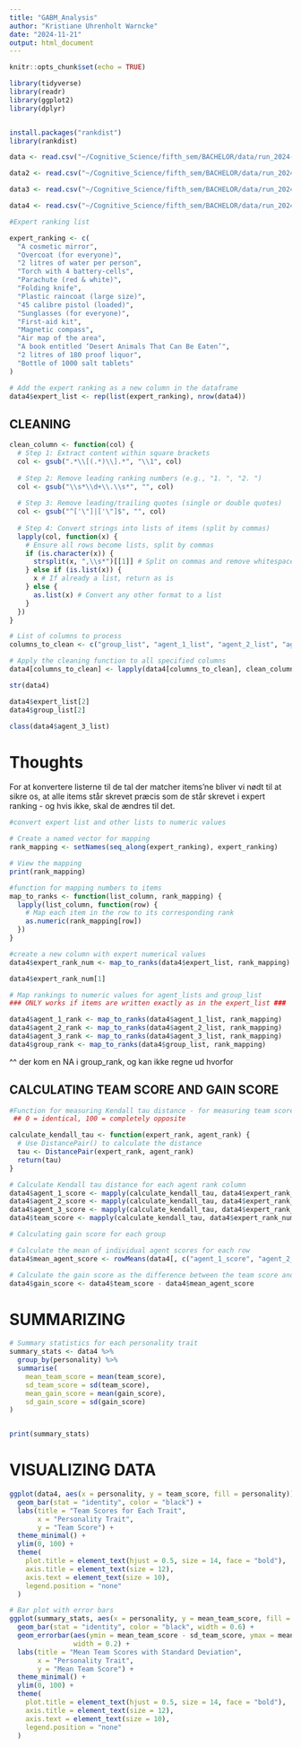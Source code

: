 ---
title: "GABM_Analysis"
author: "Kristiane Uhrenholt Warncke"
date: "2024-11-21"
output: html_document
---

```{r setup, include=FALSE}
knitr::opts_chunk$set(echo = TRUE)
```

```{r}
library(tidyverse)
library(readr)
library(ggplot2)
library(dplyr)


install.packages("rankdist")
library(rankdist)


```

```{r}
data <- read.csv("~/Cognitive_Science/fifth_sem/BACHELOR/data/run_2024-11-18_19-33-00.csv")

data2 <- read.csv("~/Cognitive_Science/fifth_sem/BACHELOR/data/run_2024-11-22_09-30-18.csv")

data3 <- read.csv("~/Cognitive_Science/fifth_sem/BACHELOR/data/run_2024-11-22_11-27-31.csv")

data4 <- read.csv("~/Cognitive_Science/fifth_sem/BACHELOR/data/run_2024-11-25_17-23-28.csv") 
```


```{r}
#Expert ranking list

expert_ranking <- c(
  "A cosmetic mirror",
  "Overcoat (for everyone)",
  "2 litres of water per person",
  "Torch with 4 battery-cells",
  "Parachute (red & white)",
  "Folding knife",
  "Plastic raincoat (large size)",
  "45 calibre pistol (loaded)",
  "Sunglasses (for everyone)",
  "First-aid kit",
  "Magnetic compass",
  "Air map of the area",
  "A book entitled ‘Desert Animals That Can Be Eaten’",
  "2 litres of 180 proof liquor",
  "Bottle of 1000 salt tablets"
)

# Add the expert ranking as a new column in the dataframe
data4$expert_list <- rep(list(expert_ranking), nrow(data4))

```

## CLEANING

```{r}
clean_column <- function(col) {
  # Step 1: Extract content within square brackets
  col <- gsub(".*\\[(.*)\\].*", "\\1", col)
  
  # Step 2: Remove leading ranking numbers (e.g., "1. ", "2. ")
  col <- gsub("\\s*\\d+\\.\\s*", "", col)
  
  # Step 3: Remove leading/trailing quotes (single or double quotes)
  col <- gsub("^['\"]|['\"]$", "", col)
  
  # Step 4: Convert strings into lists of items (split by commas)
  lapply(col, function(x) {
    # Ensure all rows become lists, split by commas
    if (is.character(x)) {
      strsplit(x, ",\\s*")[[1]] # Split on commas and remove whitespace
    } else if (is.list(x)) {
      x # If already a list, return as is
    } else {
      as.list(x) # Convert any other format to a list
    }
  })
}
```


```{r}
# List of columns to process
columns_to_clean <- c("group_list", "agent_1_list", "agent_2_list", "agent_3_list")

# Apply the cleaning function to all specified columns
data4[columns_to_clean] <- lapply(data4[columns_to_clean], clean_column)

str(data4)
```


```{r}
data4$expert_list[2]
data4$group_list[2]
```

```{r}
class(data4$agent_3_list)
```

# Thoughts
For at konvertere listerne til de tal der matcher items'ne bliver vi nødt til at sikre os, at alle items står skrevet præcis som de står skrevet i expert ranking - og hvis ikke, skal de ændres til det. 


```{r}
#convert expert list and other lists to numeric values

# Create a named vector for mapping
rank_mapping <- setNames(seq_along(expert_ranking), expert_ranking)

# View the mapping
print(rank_mapping)

#function for mapping numbers to items
map_to_ranks <- function(list_column, rank_mapping) {
  lapply(list_column, function(row) {
    # Map each item in the row to its corresponding rank
    as.numeric(rank_mapping[row])
  })
}

#create a new column with expert numerical values 
data4$expert_rank_num <- map_to_ranks(data4$expert_list, rank_mapping)

data4$expert_rank_num[1]

# Map rankings to numeric values for agent_lists and group_list
### ONLY works if items are written exactly as in the expert_list ###

data4$agent_1_rank <- map_to_ranks(data4$agent_1_list, rank_mapping)
data4$agent_2_rank <- map_to_ranks(data4$agent_2_list, rank_mapping)
data4$agent_3_rank <- map_to_ranks(data4$agent_3_list, rank_mapping)
data4$group_rank <- map_to_ranks(data4$group_list, rank_mapping)

```

^^ der kom en NA i group_rank, og kan ikke regne ud hvorfor

## CALCULATING TEAM SCORE AND GAIN SCORE

```{r}
#Function for measuring Kendall tau distance - for measuring team score
 ## 0 = identical, 100 = completely opposite

calculate_kendall_tau <- function(expert_rank, agent_rank) {
  # Use DistancePair() to calculate the distance
  tau <- DistancePair(expert_rank, agent_rank)
  return(tau)
}

```

```{r}
# Calculate Kendall tau distance for each agent rank column
data4$agent_1_score <- mapply(calculate_kendall_tau, data4$expert_rank_num, data4$agent_1_rank)
data4$agent_2_score <- mapply(calculate_kendall_tau, data4$expert_rank_num, data4$agent_2_rank)
data4$agent_3_score <- mapply(calculate_kendall_tau, data4$expert_rank_num, data4$agent_3_rank)
data4$team_score <- mapply(calculate_kendall_tau, data4$expert_rank_num, data4$group_rank)

```

```{r}
# Calculating gain score for each group 

# Calculate the mean of individual agent scores for each row
data4$mean_agent_score <- rowMeans(data4[, c("agent_1_score", "agent_2_score", "agent_3_score")], na.rm = TRUE)

# Calculate the gain score as the difference between the team score and the mean agent score
data4$gain_score <- data4$team_score - data4$mean_agent_score
```

# SUMMARIZING

```{r}
# Summary statistics for each personality trait
summary_stats <- data4 %>%
  group_by(personality) %>%
  summarise(
    mean_team_score = mean(team_score),
    sd_team_score = sd(team_score),
    mean_gain_score = mean(gain_score),
    sd_gain_score = sd(gain_score)
)


print(summary_stats)

```

# VISUALIZING DATA


```{r}
ggplot(data4, aes(x = personality, y = team_score, fill = personality)) +
  geom_bar(stat = "identity", color = "black") +
  labs(title = "Team Scores for Each Trait",
       x = "Personality Trait",
       y = "Team Score") +
  theme_minimal() +
  ylim(0, 100) +
  theme(
    plot.title = element_text(hjust = 0.5, size = 14, face = "bold"),
    axis.title = element_text(size = 12),
    axis.text = element_text(size = 10),
    legend.position = "none"
  )
```

```{r}
# Bar plot with error bars
ggplot(summary_stats, aes(x = personality, y = mean_team_score, fill = personality)) +
  geom_bar(stat = "identity", color = "black", width = 0.6) +
  geom_errorbar(aes(ymin = mean_team_score - sd_team_score, ymax = mean_team_score + sd_team_score),
                width = 0.2) +
  labs(title = "Mean Team Scores with Standard Deviation",
       x = "Personality Trait",
       y = "Mean Team Score") +
  theme_minimal() +
  ylim(0, 100) +
  theme(
    plot.title = element_text(hjust = 0.5, size = 14, face = "bold"),
    axis.title = element_text(size = 12),
    axis.text = element_text(size = 10),
    legend.position = "none"
  )

```



